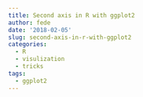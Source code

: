 ```yaml
---
title: Second axis in R with ggplot2
author: fede
date: '2018-02-05'
slug: second-axis-in-r-with-ggplot2
categories:
  - R
  - visulization
  - tricks
tags:
  - ggplot2
---
```


